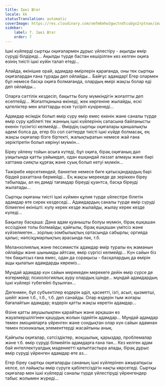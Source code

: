 ```yaml
---
title: Ішкі Штат
locale: kk
statusTranslation: automatic
coverImage: https://res.cloudinary.com/xmfm6mhw3gwctndtcubgx2rptnae/image/upload/v1740468922/small_cover_tratado_de_psicologia_revolucionaria_a4c0dca4e0.webp
sidebar:
    label: 7. Ішкі Штат
    order: 7
---
```

Ішкі күйлерді сыртқы оқиғалармен дұрыс үйлестіру - ақылды өмір сүруді білдіреді... Ақылды түрде бастан кешірілген кез келген оқиға өзінің тиісті ішкі күйін талап етеді...

Алайда, өкінішке орай, адамдар өмірлерін қарағанда, оны тек сыртқы оқиғалардан ғана тұрады деп ойлайды... Байғұс адамдар! Егер олармен бұл немесе басқа оқиға болмағанда, олардың өмірі жақсы болар еді деп ойлайды...

Оларға сәттілік кездесіп, бақытты болу мүмкіндігін жоғалтты деп есептейді... Жоғалтқанына өкінеді, жек көргеніне жылайды, ескі қателіктер мен апаттарды еске түсіріп күңіренеді...

Адамдар өсімдік болып өмір сүру өмір емес екенін және саналы түрде өмір сүру қабілеті тек жанның ішкі күйлерінің сапасына байланысты екенін түсінгісі келмейді... Өмірдің сыртқы оқиғалары қаншалықты әдемі болса да, егер біз сол сәттерде тиісті ішкі күйде болмасақ, ең жақсы оқиғалар бізге біртекті, жалықтыратын немесе жай ғана зеріктіретін болып көрінуі мүмкін...

Біреу үйлену тойын асыға күтеді, бұл оқиға, бірақ оқиғаның дәл уақытында қатты уайымдап, одан ешқандай ләззат алмауы және бәрі хаттама сияқты құрғақ және суық болып кетуі мүмкін...

Тәжірибе көрсеткендей, банкетке немесе биге қатысқандардың бәрі бірдей рахаттана бермейді... Ең жақсы мерекеде де зеріккен біреу табылады, ал ең дәмді тағамдар біреуді қуантса, басқа біреуді жылатады...

Сыртқы оқиғаны тиісті ішкі күймен құпия түрде үйлестіре білетін адамдар өте сирек кездеседі... Адамдардың саналы түрде өмір сүруді білмегені өкінішті: күлу керек кезде жылайды, жылау керек кезде күледі...

Бақылау басқаша: Дана адам қуанышты болуы мүмкін, бірақ ешқашан ессіздікке толы болмайды; қайғылы, бірақ ешқашан үмітсіз және күйзелмеген... зорлық-зомбылықтың ортасында сабырлы; оргияда қалыс; нәпсіқұмарлықтың арасында пәк, т.б.

Меланхолиялық және пессимистік адамдар өмір туралы ең жаманын ойлайды және шынымды айтсам, өмір сүргісі келмейді... Күн сайын біз тек бақытсыз ғана емес, одан да сорақысы - басқалардың да өмірін ащы қылатын адамдарды көреміз...

Мұндай адамдар күн сайын мерекеден мерекеге дейін өмір сүрсе де өзгермейді; психологиялық ауру олардың ішінде... мұндай адамдардың ішкі күйлері түбегейлі бұзылған...

Дегенмен, бұл субъектілер өздерін әділ, қасиетті, ізгі, асыл, қызметші, шейіт және т.б., т.б., т.б. деп санайды. Олар өздерін тым жоғары бағалайтын адамдар; өздерін қатты жақсы көретін адамдар...

Өзіне қатты аяушылықпен қарайтын және әрқашан өз жауапкершілігінен қашудың жолын іздейтін адамдар... Мұндай адамдар төмен эмоцияларға үйренген және сондықтан олар күн сайын адамнан төмен психикалық элементтерді жасайтыны анық.

Қайғылы оқиғалар, сәтсіздіктер, жоқшылық, қарыздар, проблемалар және т.б. өмір сүруді білмейтін адамдарға ғана тән... Кез келген адам бай интеллектуалдық мәдениетті қалыптастыра алады, бірақ дұрыс өмір сүруді үйренген адамдар өте аз...

Егер біреу сыртқы оқиғаларды сананың ішкі күйлерінен ажыратқысы келсе, ол лайықты өмір сүруге қабілетсіздігін нақты көрсетеді. Сыртқы оқиғалар мен ішкі күйлерді саналы түрде үйлестіруді үйренгендер табыс жолымен жүреді...

